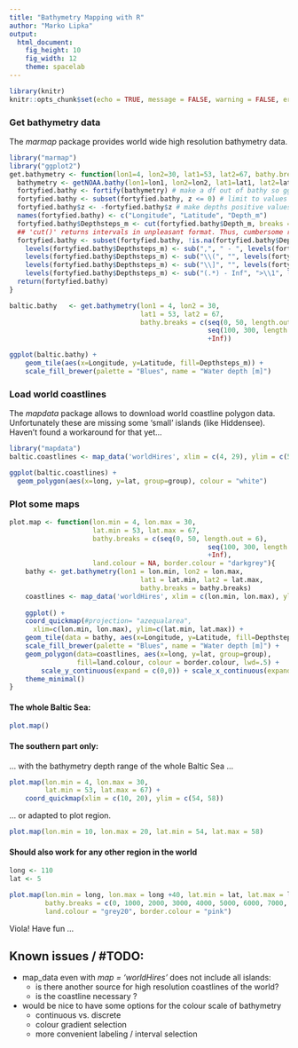 ```yaml
---
title: "Bathymetry Mapping with R"
author: "Marko Lipka"
output: 
  html_document: 
    fig_height: 10
    fig_width: 12
    theme: spacelab
---
```


```r
library(knitr)
knitr::opts_chunk$set(echo = TRUE, message = FALSE, warning = FALSE, error = FALSE)
```

### Get bathymetry data

The *marmap* package provides world wide high resolution bathymetry data.

```r
library("marmap")
library("ggplot2")
get.bathymetry <- function(lon1=4, lon2=30, lat1=53, lat2=67, bathy.breaks = 8){
  bathymetry <- getNOAA.bathy(lon1=lon1, lon2=lon2, lat1=lat1, lat2=lat2, resolution=1, keep=TRUE) # keep = TRUE saves downloaded data as csv-File
  fortyfied.bathy <- fortify(bathymetry) # make a df out of bathy so ggplot can fully use the data
  fortyfied.bathy <- subset(fortyfied.bathy, z <= 0) # limit to values below sea surface
  fortyfied.bathy$z <- -fortyfied.bathy$z # make depths positive values
  names(fortyfied.bathy) <- c("Longitude", "Latitude", "Depth_m")
  fortyfied.bathy$Depthsteps_m <- cut(fortyfied.bathy$Depth_m, breaks = bathy.breaks, dig.lab = 4) # generate depth intervals for contour plot
  ## 'cut()' returns intervals in unpleasant format. Thus, cumbersome renaming for nice legend:
  fortyfied.bathy <- subset(fortyfied.bathy, !is.na(fortyfied.bathy$Depthsteps_m))
    levels(fortyfied.bathy$Depthsteps_m) <- sub(",", " - ", levels(fortyfied.bathy$Depthsteps_m))
    levels(fortyfied.bathy$Depthsteps_m) <- sub("\\(", "", levels(fortyfied.bathy$Depthsteps_m))
    levels(fortyfied.bathy$Depthsteps_m) <- sub("\\]", "", levels(fortyfied.bathy$Depthsteps_m))
    levels(fortyfied.bathy$Depthsteps_m) <- sub("(.*) - Inf", ">\\1", levels(fortyfied.bathy$Depthsteps_m))
  return(fortyfied.bathy)
}
```

```r
baltic.bathy   <- get.bathymetry(lon1 = 4, lon2 = 30, 
                                 lat1 = 53, lat2 = 67,
                                 bathy.breaks = c(seq(0, 50, length.out = 6),
                                                  seq(100, 300, length.out = 3),
                                                  +Inf))

ggplot(baltic.bathy) + 
    geom_tile(aes(x=Longitude, y=Latitude, fill=Depthsteps_m)) +
    scale_fill_brewer(palette = "Blues", name = "Water depth [m]") 
```


### Load world coastlines

The *mapdata* package allows to download world coastline polygon data. Unfortunately these are missing some 'small' islands (like Hiddensee).
Haven't found a workaround for that yet...

```r
library("mapdata")
baltic.coastlines <- map_data('worldHires', xlim = c(4, 29), ylim = c(50, 66))

ggplot(baltic.coastlines) +
  geom_polygon(aes(x=long, y=lat, group=group), colour = "white")
```


### Plot some maps

```r
 

plot.map <- function(lon.min = 4, lon.max = 30,
                     lat.min = 53, lat.max = 67,
                     bathy.breaks = c(seq(0, 50, length.out = 6),
                                                  seq(100, 300, length.out = 3),
                                                  +Inf),
                     land.colour = NA, border.colour = "darkgrey"){
    bathy <- get.bathymetry(lon1 = lon.min, lon2 = lon.max, 
                                 lat1 = lat.min, lat2 = lat.max,
                                 bathy.breaks = bathy.breaks)
    coastlines <- map_data('worldHires', xlim = c(lon.min, lon.max), ylim = c(lat.min, lat.max))
    
    ggplot() +
    coord_quickmap(#projection= "azequalarea",
      xlim=c(lon.min, lon.max), ylim=c(lat.min, lat.max)) +
    geom_tile(data = bathy, aes(x=Longitude, y=Latitude, fill=Depthsteps_m)) +
    scale_fill_brewer(palette = "Blues", name = "Water depth [m]") +
    geom_polygon(data=coastlines, aes(x=long, y=lat, group=group),
                 fill=land.colour, colour = border.colour, lwd=.5) +
        scale_y_continuous(expand = c(0,0)) + scale_x_continuous(expand = c(0,0)) + # so that the whole plot area is filled with bathy and coastlines.
    theme_minimal()
}
```

#### The whole Baltic Sea:

```r
plot.map()
```

#### The southern part only:

... with the bathymetry depth range of the whole Baltic Sea ...

```r
plot.map(lon.min = 4, lon.max = 30,
         lat.min = 53, lat.max = 67) +
    coord_quickmap(xlim = c(10, 20), ylim = c(54, 58))
```

... or adapted to plot region.

```r
plot.map(lon.min = 10, lon.max = 20, lat.min = 54, lat.max = 58)
```

#### Should also work for any other region in the world

```r
long <- 110
lat <- 5

plot.map(lon.min = long, lon.max = long +40, lat.min = lat, lat.max = lat + 15, 
         bathy.breaks = c(0, 1000, 2000, 3000, 4000, 5000, 6000, 7000, +Inf),
         land.colour = "grey20", border.colour = "pink")
```

Viola! Have fun ...

## Known issues / \#TODO:

* map_data even with *map = 'worldHires'* does not include all islands:
  + is there another source for high resolution coastlines of the world?
  + is the coastline necessary ?
* would be nice to have some options for the colour scale of bathymetry
    + continuous vs. discrete
    + colour gradient selection
    + more convenient labeling / interval selection